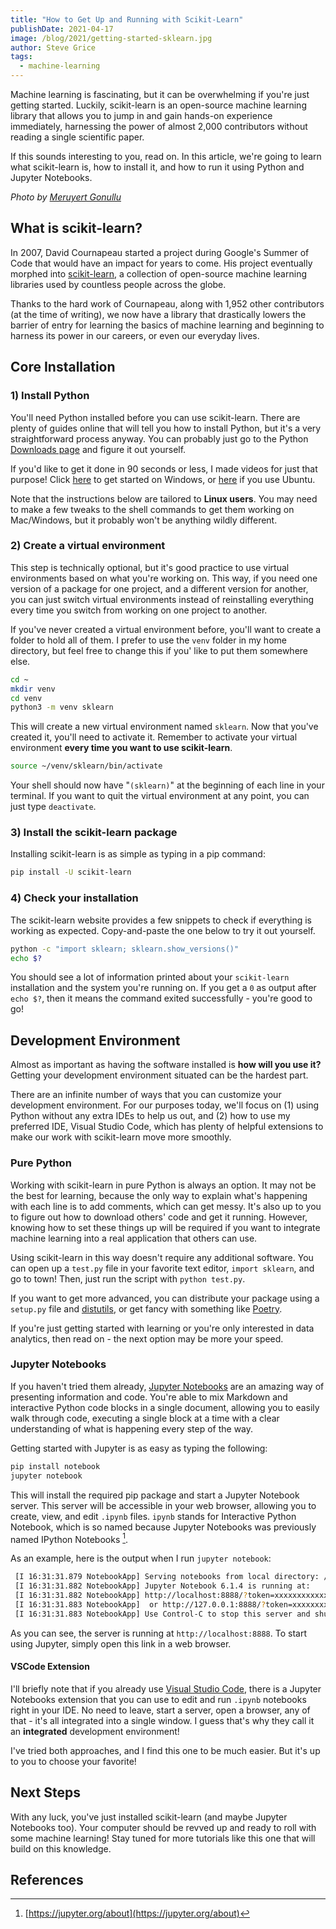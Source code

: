 ```yaml
---
title: "How to Get Up and Running with Scikit-Learn"
publishDate: 2021-04-17
image: /blog/2021/getting-started-sklearn.jpg
author: Steve Grice
tags:
  - machine-learning
---
```


Machine learning is fascinating, but it can be overwhelming if you're just getting started. Luckily, scikit-learn is an open-source machine learning library that allows you to jump in and gain hands-on experience immediately, harnessing the power of almost 2,000 contributors without reading a single scientific paper.

If this sounds interesting to you, read on. In this article, we're going to learn what scikit-learn is, how to install it, and how to run it using Python and Jupyter Notebooks.

*Photo by [Meruyert Gonullu](https://www.pexels.com/@meruyert-bissimbayeva?utm_content=attributionCopyText&utm_medium=referral&utm_source=pexels)*

## What is scikit-learn?

In 2007, David Cournapeau started a project during Google's Summer of Code that would have an impact for years to come. His project eventually morphed into [scikit-learn](https://github.com/scikit-learn/scikit-learn), a collection of open-source machine learning libraries used by countless people across the globe.

Thanks to the hard work of Cournapeau, along with 1,952 other contributors (at the time of writing), we now have a library that drastically lowers the barrier of entry for learning the basics of machine learning and beginning to harness its power in our careers, or even our everyday lives.

## Core Installation

### 1) Install Python

You'll need Python installed before you can use scikit-learn. There are plenty of guides online that will tell you how to install Python, but it's a very straightforward process anyway. You can probably just go to the Python [Downloads page](https://www.python.org/downloads/) and figure it out yourself.

If you'd like to get it done in 90 seconds or less, I made videos for just that purpose! Click [here](../2020/90-sec/python-windows) to get started on Windows, or [here](../2020/90-sec/python-ubuntu) if you use Ubuntu.

Note that the instructions below are tailored to **Linux users**. You may need to make a few tweaks to the shell commands to get them working on Mac/Windows, but it probably won't be anything wildly different.

### 2) Create a virtual environment

This step is technically optional, but it's good practice to use virtual environments based on what you're working on. This way, if you need one version of a package for one project, and a different version for another, you can just switch virtual environments instead of reinstalling everything every time you switch from working on one project to another.

If you've never created a virtual environment before, you'll want to create a folder to hold all of them. I prefer to use the `venv` folder in my home directory, but feel free to change this if you' like to put them somewhere else.

```bash
cd ~
mkdir venv
cd venv
python3 -m venv sklearn
```

This will create a new virtual environment named `sklearn`. Now that you've created it, you'll need to activate it. Remember to activate your virtual environment **every time you want to use scikit-learn**.

```bash
source ~/venv/sklearn/bin/activate
```

Your shell should now have "`(sklearn)`" at the beginning of each line in your terminal. If you want to quit the virtual environment at any point, you can just type `deactivate`.

### 3) Install the scikit-learn package

Installing scikit-learn is as simple as typing in a pip command:

```bash
pip install -U scikit-learn
```

### 4) Check your installation

The scikit-learn website provides a few snippets to check if everything is working as expected. Copy-and-paste the one below to try it out yourself.

```bash
python -c "import sklearn; sklearn.show_versions()"
echo $?
```

You should see a lot of information printed about your `scikit-learn` installation and the system you're running on. If you get a `0` as output after `echo $?`, then it means the command exited successfully - you're good to go!

## Development Environment

Almost as important as having the software installed is **how will you use it?** Getting your development environment situated can be the hardest part.

There are an infinite number of ways that you can customize your development environment. For our purposes today, we'll focus on (1) using Python without any extra IDEs to help us out, and (2) how to use my preferred IDE, Visual Studio Code, which has plenty of helpful extensions to make our work with scikit-learn move more smoothly.

### Pure Python

Working with scikit-learn in pure Python is always an option. It may not be the best for learning, because the only way to explain what's happening with each line is to add comments, which can get messy. It's also up to you to figure out how to download others' code and get it running. However, knowing how to set these things up will be required if you want to integrate machine learning into a real application that others can use.

Using scikit-learn in this way doesn't require any additional software. You can open up a `test.py` file in your favorite text editor, `import sklearn`, and go to town! Then, just run the script with `python test.py`.

If you want to get more advanced, you can distribute your package using a `setup.py` file and [distutils](https://docs.python.org/3.10/library/distutils.html), or get fancy with something like [Poetry](https://python-poetry.org/).

If you're just getting started with learning or you're only interested in data analytics, then read on - the next option may be more your speed.

### Jupyter Notebooks

If you haven't tried them already, [Jupyter Notebooks](https://jupyter.org/) are an amazing way of presenting information and code. You're able to mix Markdown and interactive Python code blocks in a single document, allowing you to easily walk through code, executing a single block at a time with a clear understanding of what is happening every step of the way.

Getting started with Jupyter is as easy as typing the following:

```bash
pip install notebook
jupyter notebook
```

This will install the required pip package and start a Jupyter Notebook server. This server will be accessible in your web browser, allowing you to create, view, and edit `.ipynb` files. `ipynb` stands for Interactive Python Notebook, which is so named because Jupyter Notebooks was previously named IPython Notebooks [^1].

As an example, here is the output when I run `jupyter notebook`:

```bash
 [I 16:31:31.879 NotebookApp] Serving notebooks from local directory: /home/steve
 [I 16:31:31.882 NotebookApp] Jupyter Notebook 6.1.4 is running at:
 [I 16:31:31.882 NotebookApp] http://localhost:8888/?token=xxxxxxxxxxxxxxxxxxxxxxxxxxxxxxxxxxxxxxxxxxxxxxxx
 [I 16:31:31.883 NotebookApp]  or http://127.0.0.1:8888/?token=xxxxxxxxxxxxxxxxxxxxxxxxxxxxxxxxxxxxxxxxxxxxxxxx
 [I 16:31:31.883 NotebookApp] Use Control-C to stop this server and shut down all kernels (twice to skip confirmation).
```

As you can see, the server is running at `http://localhost:8888`. To start using Jupyter, simply open this link in a web browser.

#### VSCode Extension

I'll briefly note that if you already use [Visual Studio Code](https://code.visualstudio.com/), there is a Jupyter Notebooks extension that you can use to edit and run `.ipynb` notebooks right in your IDE. No need to leave, start a server, open a browser, any of that - it's all integrated into a single window. I guess that's why they call it an **integrated** development environment!

I've tried both approaches, and I find this one to be much easier. But it's up to you to choose your favorite!

## Next Steps

With any luck, you've just installed scikit-learn (and maybe Jupyter Notebooks too). Your computer should be revved up and ready to roll with some machine learning! Stay tuned for more tutorials like this one that will build on this knowledge.

## References

[^1]: [https://jupyter.org/about](https://jupyter.org/about)
